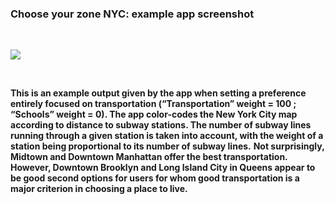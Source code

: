 ### Choose your zone NYC: example app screenshot


\


![ ](./screenshot.png)

\


**This is an example output given by the app when setting a preference entirely focused on transportation ("Transportation" weight = 100 ; "Schools" weight = 0). The app color-codes the New York City map according to distance to subway stations. The number of subway lines running through a given station is taken into account, with the weight of a station being proportional to its number of subway lines.** 
**Not surprisingly, Midtown and Downtown Manhattan offer the best transportation. However, Downtown Brooklyn and Long Island City in Queens appear to be good second options for users for whom good transportation is a major criterion in choosing a place to live.**